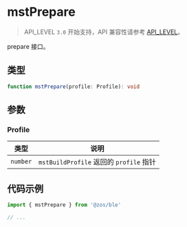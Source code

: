# mstPrepare

> API_LEVEL `3.0` 开始支持，API 兼容性请参考 [API_LEVEL](../../../../guides/framework/device/compatibility.md)。

prepare 接口。

## 类型

```ts
function mstPrepare(profile: Profile): void
```

## 参数

### Profile

| 类型                | 说明                                    |
| ------------------- | --------------------------------------- |
| <code>number</code> | `mstBuildProfile` 返回的 `profile` 指针 |

## 代码示例

```js
import { mstPrepare } from '@zos/ble'

// ...
```
